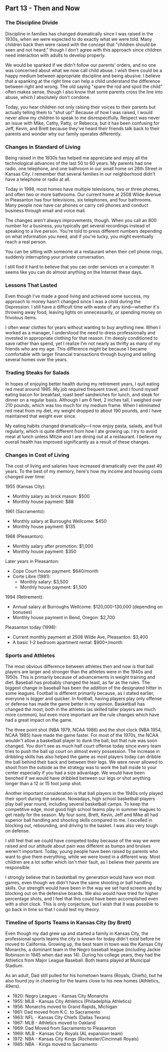## Part 13 - Then and Now

### The Discipline Divide

Discipline in families has changed dramatically since I was raised in the 1930s,
when we were expected to do exactly what we were told. Many children back then
were raised with the concept that "children should be seen and not heard,"
though I don't agree with this approach since children need interaction with
adults to develop properly.

We would be spanked if we didn't follow our parents' orders, and no one was
concerned about what we now call child abuse. I wish there could be a happy
medium between appropriate discipline and being abusive. I believe that a
spanking at the right time can help a child understand the difference between
right and wrong. The old saying "spare the rod and spoil the child" often makes
sense, though I also know that some parents cross the line into abuse, which I
absolutely don't condone.

Today, you hear children not only raising their voices to their parents but
actually telling them to "shut up!" Because of how I was raised, I would never
allow my children to speak to me disrespectfully. Respect was never an issue
with Mike, Cathy, Patty, or Rebecca, but it has been confusing for Jeff, Kevin,
and Brett because they've heard their friends talk back to their parents and
wonder why our family operates differently.

### Changes in Standard of Living

Being raised in the 1930s has helped me appreciate and enjoy all the
technological advances of the last 50 to 60 years. My parents had one radio, one
telephone, and one bathroom in our small home on 26th Street in Kansas City. I
remember that several families in our neighborhood didn't have a telephone or
radio at all.

Today in 1998, most homes have multiple televisions, two or three phones, and
often two or more bathrooms. Our current home at 2508 Wilde Avenue in Pleasanton
has four televisions, six telephones, and four bathrooms. Many people now have
car phones or carry cell phones and conduct business through email and voice
mail.

The changes aren't always improvements, though. When you call an 800 number for
a business, you typically get several recordings instead of speaking to a live
person. You're told to press different numbers depending on what information you
need, and if you're lucky, you might eventually reach a real person.

You can be sitting with someone at a restaurant when their cell phone rings,
suddenly interrupting your private conversation.

I still find it hard to believe that you can order services on a computer. It
seems like you can do almost anything on the Internet these days.

### Lessons That Lasted

Even though I've made a good living and achieved some success, my approach to
money hasn't changed since I was a child during the Depression. I still have a
difficult time with waste of any kind—whether it's throwing away food, leaving
lights on unnecessarily, or spending money on frivolous items.

I often wear clothes for years without wanting to buy anything new. When I
worked as a manager, I understood the need to dress professionally and invested
in appropriate clothing for that reason. I'm deeply conditioned to save rather
than spend, yet I realize I'm not nearly as thrifty as many of my friends who
are my age. This difference might be because I became comfortable with larger
financial transactions through buying and selling several homes over the years.

<PhotoPin id={15} />

### Trading Steaks for Salads

In hopes of enjoying better health during my retirement years, I quit eating red
meat around 1985. My job required frequent travel, and I found myself eating
bacon for breakfast, roast beef sandwiches for lunch, and steak for dinner on a
regular basis. Although I am 6 feet, 2 inches tall, I weighed over 210 pounds,
which was too much for my medium frame. When I eliminated red meat from my diet,
my weight dropped to about 190 pounds, and I have maintained that weight ever
since.

My eating habits changed dramatically—I now enjoy pasta, salads, and fruit
regularly, which is quite different from how I ate growing up. I try to avoid
meat at lunch unless Mitzie and I are dining out at a restaurant. I believe my
overall health has improved significantly as a result of these changes.

### Changes in Cost of Living

The cost of living and salaries have increased dramatically over the past 40
years. To the best of my memory, here's how my income and housing costs changed
over time:

1955 (Kansas City):

- Monthly salary as brick mason: $500
- Monthly house payment: $88

1961 (Sacramento):

- Monthly salary at Burroughs Wellcome: $450
- Monthly house payment: $135

1968 (Pleasanton):

- Monthly salary after promotion: $1,000
- Monthly house payment: $350

Later years in Pleasanton:

- Cope Court house payment: $640/month
- Corte Libre (1981):
  - Monthly salary: $3,500
  - Monthly house payment: $1,500

1994 (Retirement):

- Annual salary at Burroughs Wellcome: $120,000-130,000 (depending on bonuses)
- Monthly house payment in Bend, Oregon: $2,700

Pleasanton today (1998):

- Current monthly payment at 2508 Wilde Ave, Pleasanton: $3,400
- A basic 1-2 bedroom apartment rental: $900+/month

### Sports and Athletes

The most obvious difference between athletes then and now is that ball players
are larger and stronger than the athletes were in the 1940s and 1950s. This is
primarily because of advancements in weight training and diet. Baseball has
probably changed the least, as far as the rules. The biggest change in baseball
has been the addition of the designated hitter in some leagues. Football is
different primarily because, as I stated earlier, everyone is bigger and
quicker. In football, having players play only offense or defense has made the
game better in my opinion. Basketball has changed the most, both in the athletes
(as skilled taller players are much more common), but even more important are
the rule changes which have had a great impact on the game.

The three point shot (NBA 1979, NCAA 1986) and the shot clock (NBA 1954,
NCAA 1985) have made the game faster. For most of the 1970s, the NCAA wouldn't
allow a basketball player to dunk the ball, but that rule was soon changed. You
don't see as much half court offense today since every team tries to push the
ball up court on almost every possession. The increase in dribbling skills has
also helped the game as most players today can dribble the ball behind their
back and between their legs. We were never allowed to shoot from the outside as
the strategy was to work the ball inside to your center especially if you had a
size advantage. We would have been benched if we would have dribbled between our
legs or shot anything longer than a 12 or 15 foot jump shot.

Another important consideration is that ball players in the 1940s only played
their sport during the season. Nowadays, high school basketball players play
ball year round, including several basketball camps. To keep the competitive
edge, most good high school teams play in summer leagues to get ready for the
season. My four sons, Brett, Kevin, Jeff and Mike all had superior ball handling
and shooting skills compared to me. I excelled in blocking out, rebounding, and
driving to the basket. I was also very tough on defense.

I still feel that we could have competed today because of the way we were raised
and our attitude about pain was different as bumps and bruises weren't
important. Today, young people have been raised by parents who want to give them
everything, while we were loved in a different way. Most children are a lot
softer which isn't their fault, as I believe their parents are responsible.

I strongly believe that in basketball my generation would have won most games,
even though we didn't have the same shooting or ball handling skills. Our
strength would have been in the way we set hard screens and by blocking out on
the defensive boards. We also would have tried for higher percentage shots, and
I feel that this could have been accomplished even with a shot clock. This is
only conjecture, but I wish that it was possible to go back in time so that I
could test my theory.

### Timeline of Sports Teams in Kansas City (by Brett)

Even though my dad grew up and started a family in Kansas City, the professional
sports teams the city is known for today didn't exist before he moved to
California. Growing up, the best team in town was the Kansas City Monarchs, a
dominant team in the Negro baseball league (including Jackie Robinson in 1945
when dad was 14). During his college years, they had the Athletics from Major
League Baseball. Both teams played at Municipal Stadium.

As an adult, Dad still pulled for his hometown teams (Royals, Chiefs), but he
also found joy in cheering for the teams close to his new homes (Athletics,
49ers).

- 1920: Negro Leagues - Kansas City Monarchs
- 1955: MLB - Kansas City Athletics (Philadelphia Athletics)
- 1956: Monarchs moved to Grand Rapids, Michigan
- 1961: Dad moved from K.C. to Sacramento
- 1963: NFL - Kansas City Chiefs (Dallas Texans)
- 1967: MLB - Athletics moved to Oakland
- 1969: Dad Moved from Sacramento to Pleasanton
- 1969: MLB - Kansas City Royals (AL expansion team)
- 1972: NBA - Kansas City Kings (Rochester/Cincinnati Royals)
- 1985: NBA - Kings moved to Sacramento
